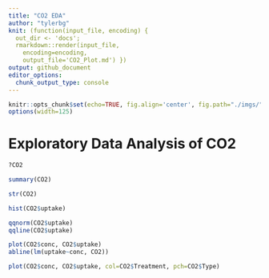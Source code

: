 ```yaml
---
title: "CO2 EDA"
author: "tylerbg"
knit: (function(input_file, encoding) {
  out_dir <- 'docs';
  rmarkdown::render(input_file,
    encoding=encoding,
    output_file='CO2_Plot.md') })
output: github_document
editor_options:
  chunk_output_type: console
---
```


```r
knitr::opts_chunk$set(echo=TRUE, fig.align='center', fig.path="./imgs/")
options(width=125)
```

# Exploratory Data Analysis of CO2

```r
?CO2
```

```r
summary(CO2)
```

```r
str(CO2)
```

```r
hist(CO2$uptake)
```

```r
qqnorm(CO2$uptake)
qqline(CO2$uptake)
```


```r
plot(CO2$conc, CO2$uptake)
abline(lm(uptake~conc, CO2))
```

```r
plot(CO2$conc, CO2$uptake, col=CO2$Treatment, pch=CO2$Type)
```

